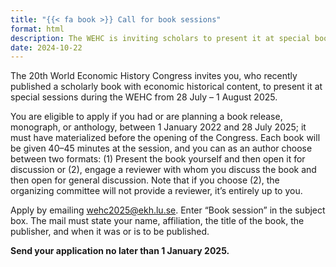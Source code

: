 ```yaml
---
title: "{{< fa book >}} Call for book sessions"
format: html
description: The WEHC is inviting scholars to present it at special book sessions during the congress.
date: 2024-10-22
---
```


The 20th World Economic History Congress invites you, who recently published a scholarly book with economic historical content, to present it at special sessions during the WEHC from 28 July – 1 August 2025. 

You are eligible to apply if you had or are planning a book release, monograph, or anthology, between 1 January 2022 and 28 July 2025; it must have materialized before the opening of the Congress. Each book will be given 40–45 minutes at the session, and you can as an author choose between two formats: (1) Present the book yourself and then open it for discussion or (2), engage a reviewer with whom you discuss the book and then open for general discussion. Note that if you choose (2), the organizing committee will not provide a reviewer, it’s entirely up to you.

Apply by emailing [wehc2025@ekh.lu.se](mailto:wehc2025@ekh.lu.se). Enter "Book session" in the subject box. The mail must state your name, affiliation, the title of the book, the publisher, and when it was or is to be published.

**Send your application no later than 1 January 2025.**
